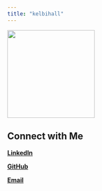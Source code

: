 ```yaml
---
title: "kelbihall"
---
```


![](img/profile.jpg){width="200px"}


## Connect with Me

**[LinkedIn](https://www.linkedin.com/in/kelbihall)** 

**[GitHub](https://github.com/Kelbihall)**  

**[Email](mailto:Kelbi.hall@gmail.com)**
